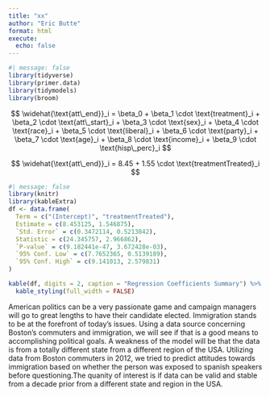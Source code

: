 ```yaml
---
title: "xx"
author: "Eric Butte"
format: html
execute: 
  echo: false
---
```


```r
#| message: false
library(tidyverse)
library(primer.data)
library(tidymodels)
library(broom)
```

$$
\widehat{\text{att\_end}}_i = \beta_0 + \beta_1 \cdot \text{treatment}_i + \beta_2 \cdot \text{att\_start}_i + \beta_3 \cdot \text{sex}_i + \beta_4 \cdot \text{race}_i + \beta_5 \cdot \text{liberal}_i + \beta_6 \cdot \text{party}_i + \beta_7 \cdot \text{age}_i + \beta_8 \cdot \text{income}_i + \beta_9 \cdot \text{hisp\_perc}_i
$$

$$
\widehat{\text{att\_end}}_i = 8.45 + 1.55 \cdot \text{treatmentTreated}_i
$$

```r
#| message: false
library(knitr)
library(kableExtra)
df <- data.frame(
  Term = c("(Intercept)", "treatmentTreated"),
  Estimate = c(8.453125, 1.546875),
  `Std. Error` = c(0.3472114, 0.5213842),
  Statistic = c(24.345757, 2.966862),
  `P-value` = c(9.182441e-47, 3.672428e-03),
  `95% Conf. Low` = c(7.7652365, 0.5139189),
  `95% Conf. High` = c(9.141013, 2.579831)
)

kable(df, digits = 2, caption = "Regression Coefficients Summary") %>%
  kable_styling(full_width = FALSE)

```




American politics can be a very passionate game and campaign managers will go to great lengths to have their candidate elected. Immigration stands to be at the forefront of today's issues. Using a data source concerning Boston's commuters and immigration, we will see if that is a good means to accomplishing political goals. A weakness of the model will be that the data is from a totally different state from a different region of the USA. Utilizing data from Boston commuters in 2012, we tried to predict attitudes towards immigration based on whether the person was exposed to spanish speakers before questioning.The quanity of interest is if data can be valid and stable from a decade prior from a different state and region in the USA. 
